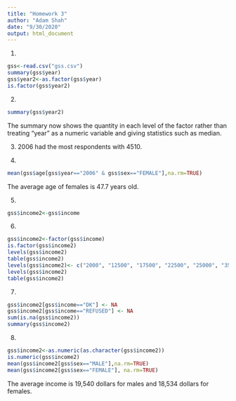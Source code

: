 ```yaml
---
title: "Homework 3"
author: "Adam Shah"
date: "9/30/2020"
output: html_document
---
```

1.
```r
gss<-read.csv("gss.csv")
summary(gss$year)
gss$year2<-as.factor(gss$year)
is.factor(gss$year2)
```

2.
```r
summary(gss$year2)
```
The summary now shows the quantity in each level of the factor rather than treating "year" as a numeric variable and giving statistics such as median. 

3. 2006 had the most respondents with 4510. 

4.
```r
mean(gss$age[gss$year=="2006" & gss$sex=="FEMALE"],na.rm=TRUE)
```
The average age of females is 47.7 years old. 

5.
```r
gss$income2<-gss$income
```

6. 
```r
gss$income2<-factor(gss$income)
is.factor(gss$income2)
levels(gss$income2)
table(gss$income2)
levels(gss$income2)<- c("2000", "12500", "17500", "22500", "25000", "3500", "4500", "5500", "6500", "7500", "9000", "DK", "1000", "REFUSED")
levels(gss$income2)
table(gss$income2)
```

7.
```r
gss$income2[gss$income=="DK"] <- NA
gss$income2[gss$income=="REFUSED"] <- NA
sum(is.na(gss$income2))
summary(gss$income2)
```

8. 
```r
gss$income2<-as.numeric(as.character(gss$income2))
is.numeric(gss$income2)
mean(gss$income2[gss$sex=="MALE"],na.rm=TRUE)
mean(gss$income2[gss$sex=="FEMALE"], na.rm=TRUE)
```
The average income is 19,540 dollars for males and 18,534 dollars for females. 
